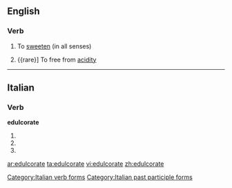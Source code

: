 ==English==

===Verb===
{{en-verb|edulcorat|ing}}

#{{rare}} To [[sweeten]] (in all senses)
#{{rare}] To free from [[acidity]]

----
==Italian==

===Verb===
'''edulcorate'''

# {{form of|[[second-person|Second-person]] [[plural]] [[present tense]]|[[edulcorare#Italian|edulcorare]]|lang=Italian}}
# {{form of|Second-person plural [[imperative]]|edulcorare#Italian|edulcorare|lang=Italian}}
# {{form of|[[feminine|Feminine]] plural|[[edulcorato]]}}

[[Category:Italian verb forms]]
[[Category:Italian past participle forms]]

[[ar:edulcorate]]
[[ta:edulcorate]]
[[vi:edulcorate]]
[[zh:edulcorate]]